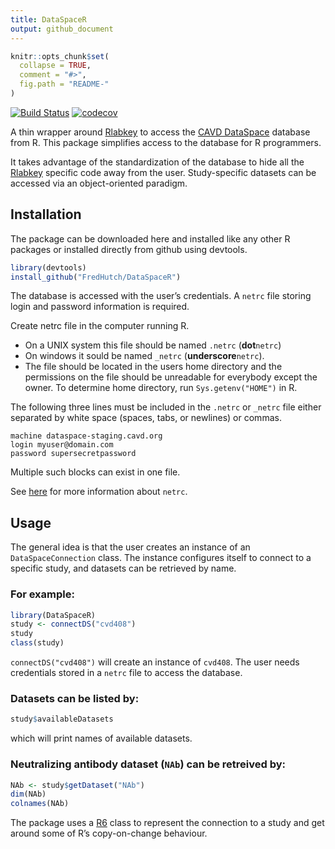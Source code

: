 ```yaml
---
title: DataSpaceR
output: github_document
---
```


<!-- README.md is generated from README.Rmd. Please edit that file -->

```r
knitr::opts_chunk$set(
  collapse = TRUE,
  comment = "#>",
  fig.path = "README-"
)
```

[![Build Status](https://travis-ci.org/FredHutcgh/DataSpaceR.svg?branch=master)](https://travis-ci.org/FredHutch/DataSpaceR)
[![codecov](https://codecov.io/gh/FredHutcgh/DataSpaceR/branch/master/graph/badge.svg)](https://codecov.io/gh/FFredHutch/DataSpaceR/branch/master)

A thin wrapper around [Rlabkey](https://cran.r-project.org/web/packages/Rlabkey/index.html) to access the [CAVD DataSpace](https://dataspace-staging.cavd.org)
database from R. This package simplifies access to the database for R programmers.

It takes advantage of the standardization of the  database to hide all 
the [Rlabkey](https://cran.r-project.org/web/packages/Rlabkey/index.html) 
specific code away from the user. Study-specific datasets can be accessed via 
an object-oriented paradigm.


## Installation

The package can be downloaded here and installed like any other R packages or 
installed directly from github using devtools.

```r
library(devtools)
install_github("FredHutch/DataSpaceR")
```

The database is accessed with the user's credentials. A `netrc` file storing 
login and password information is required.

Create netrc file in the computer running R.

* On a UNIX system this file should be named `.netrc` (**dot**`netrc`) 
* On windows it sould be named `_netrc` (**underscore**`netrc`). 
* The file should be located in the users home directory and the permissions
on the file should be unreadable for everybody except the owner. To determine
home directory, run `Sys.getenv("HOME")` in R.

The following three lines must be included in the `.netrc` or `_netrc` file 
either separated by white space (spaces, tabs, or newlines) or commas.

```
machine dataspace-staging.cavd.org
login myuser@domain.com
password supersecretpassword
```

Multiple such blocks can exist in one file.

See [here](https://www.labkey.org/wiki/home/Documentation/page.view?name=netrc) 
for more information about `netrc`.


## Usage

The general idea is that the user creates an instance of an 
`DataSpaceConnection` class. The instance configures itself to connect to 
a specific study, and datasets can be retrieved by name.


### For example:

```r
library(DataSpaceR)
study <- connectDS("cvd408")
study
class(study)
```

`connectDS("cvd408")` will create an instance of `cvd408`. The user needs 
credentials stored in a `netrc` file to access the database. 


### Datasets can be listed by:

```r
study$availableDatasets
```

which will print names of available datasets.


### Neutralizing antibody dataset (`NAb`) can be retreived by:

```r
NAb <- study$getDataset("NAb")
dim(NAb)
colnames(NAb)
```

The package uses a [R6](https://cran.r-project.org/web/packages/R6/index.html) 
class to represent the connection to a study and get around some of R's 
copy-on-change behaviour.
